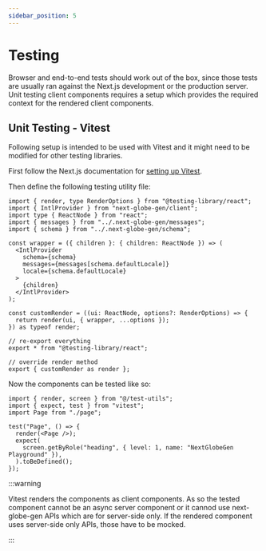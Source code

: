 ```yaml
---
sidebar_position: 5
---
```


# Testing

Browser and end-to-end tests should work out of the box, since those tests are usually ran against the Next.js development or the production server. Unit testing client components requires a setup which provides the required context for the rendered client components.

## Unit Testing - Vitest

Following setup is intended to be used with Vitest and it might need to be modified for other testing libraries.

First follow the Next.js documentation for [setting up Vitest](https://nextjs.org/docs/app/building-your-application/testing/vitest).

Then define the following testing utility file:

```tsx title="./src/test-utils.tsx"
import { render, type RenderOptions } from "@testing-library/react";
import { IntlProvider } from "next-globe-gen/client";
import type { ReactNode } from "react";
import { messages } from "../.next-globe-gen/messages";
import { schema } from "../.next-globe-gen/schema";

const wrapper = ({ children }: { children: ReactNode }) => (
  <IntlProvider
    schema={schema}
    messages={messages[schema.defaultLocale]}
    locale={schema.defaultLocale}
  >
    {children}
  </IntlProvider>
);

const customRender = ((ui: ReactNode, options?: RenderOptions) => {
  return render(ui, { wrapper, ...options });
}) as typeof render;

// re-export everything
export * from "@testing-library/react";

// override render method
export { customRender as render };
```

Now the components can be tested like so:

```tsx title="./src/page.test.tsx"
import { render, screen } from "@/test-utils";
import { expect, test } from "vitest";
import Page from "./page";

test("Page", () => {
  render(<Page />);
  expect(
    screen.getByRole("heading", { level: 1, name: "NextGlobeGen Playground" }),
  ).toBeDefined();
});
```

:::warning

Vitest renders the components as client components. As so the tested component cannot be an async server component or it cannod use next-globe-gen APIs which are for server-side only. If the rendered component uses server-side only APIs, those have to be mocked.

:::
